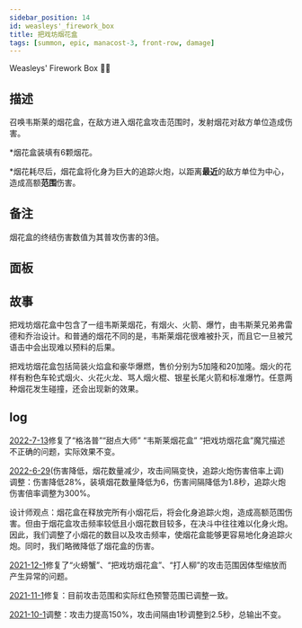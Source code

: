 ```yaml
---
sidebar_position: 14
id: weasleys'_firework_box
title: 把戏坊烟花盒
tags: [summon, epic, manacost-3, front-row, damage]
---
```


Weasleys' Firework Box 🎇🎁

<!--truncate-->



<CardBasics cardKey={id}/>


## 描述

召唤韦斯莱的烟花盒，在敌方进入烟花盒攻击范围时，发射烟花对敌方单位造成伤害。

*烟花盒装填有6颗烟花。

*烟花耗尽后，烟花盒将化身为巨大的追踪火炮，以距离**最近**的敌方单位为中心，造成高额**范围**伤害。

## 备注
烟花盒的终结伤害数值为其普攻伤害的3倍。


## 面板


<LevelComponent/>


<CardDynamicTable cardKey={id}/>


<CardComplexTable cardKey={id}/>


## 故事

把戏坊烟花盒中包含了一组韦斯莱烟花，有烟火、火箭、爆竹，由韦斯莱兄弟弗雷德和乔治设计。和普通的烟花不同的是，韦斯莱烟花很难被扑灭，而且它一旦被咒语击中会出现难以预料的后果。

把戏坊烟花盒包括简装火焰盒和豪华爆燃，售价分别为5加隆和20加隆。烟火的花样有粉色车轮式烟火、火花火龙、骂人烟火棍、银星长尾火箭和标准爆竹。任意两种烟花发生碰撞，还会出现新的效果。


## log

[2022-7-13](/blog/220713-update-annc#fix)修复了“格洛普”“甜点大师” “韦斯莱烟花盒” “把戏坊烟花盒”魔咒描述不正确的问题，实际效果不变。

[2022-6-29](/blog/220629-update-annc#adjustment)(伤害降低，烟花数量减少，攻击间隔变快，追踪火炮伤害倍率上调)
调整：伤害降低28%，装填烟花数量降低为6，伤害间隔降低为1.8秒，追踪火炮伤害倍率调整为300%。

设计师观点：烟花盒在释放完所有小烟花后，将会化身追踪火炮，造成高额范围伤害。但由于烟花盒攻击频率较低且小烟花数目较多，在决斗中往往难以化身火炮。因此，我们调整了小烟花的数目以及攻击频率，使烟花盒能够更容易地化身追踪火炮。同时，我们略微降低了烟花盒的伤害。

[2021-12-1](/blog/211201-update-annc#fix)修复了“火螃蟹”、“把戏坊烟花盒”、“打人柳”的攻击范围因体型缩放而产生异常的问题。

[2021-11-1](/blog/211101-append-annc#adjustment)修复：目前攻击范围和实际红色预警范围已调整一致。

[2021-10-1](/blog/211001-update-annc#adjustment)调整：攻击力提高150%，攻击间隔由1秒调整到2.5秒，总输出不变。


